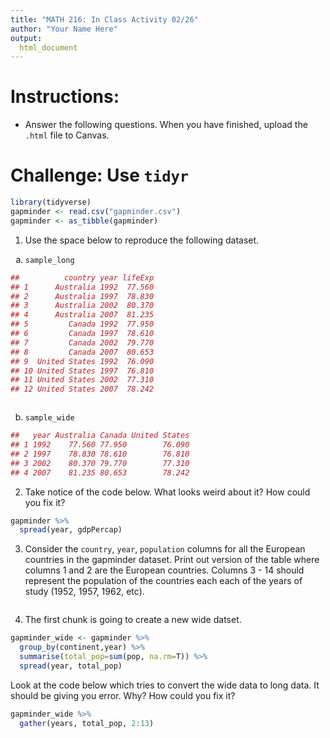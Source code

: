 ```yaml
---
title: "MATH 216: In Class Activity 02/26"
author: "Your Name Here"
output:
  html_document
---
```


# Instructions: 

- Answer the following questions. When you have finished, upload the `.html` file to Canvas. 


# Challenge: Use `tidyr`

```r
library(tidyverse)
gapminder <- read.csv("gapminder.csv")
gapminder <- as_tibble(gapminder)
```


1. Use the space below to reproduce the following dataset. 

(a) `sample_long`
```r
##          country year lifeExp
## 1      Australia 1992  77.560
## 2      Australia 1997  78.830
## 3      Australia 2002  80.370
## 4      Australia 2007  81.235
## 5         Canada 1992  77.950
## 6         Canada 1997  78.610
## 7         Canada 2002  79.770
## 8         Canada 2007  80.653
## 9  United States 1992  76.090
## 10 United States 1997  76.810
## 11 United States 2002  77.310
## 12 United States 2007  78.242
```

```r

```

(b) `sample_wide`
```r
##   year Australia Canada United States
## 1 1992    77.560 77.950        76.090
## 2 1997    78.830 78.610        76.810
## 3 2002    80.370 79.770        77.310
## 4 2007    81.235 80.653        78.242
```

2. Take notice of the code below. What looks weird about it? How could you fix it? 

```r
gapminder %>%  
  spread(year, gdpPercap)
```

3. Consider the  `country`, `year`, `population` columns for all the European countries in the gapminder dataset. Print out version of the table where columns 1 and 2 are the European countries. Columns 3 - 14 should represent the population of the countries each each of the years of study (1952, 1957, 1962, etc). 

```r

```


4. The first chunk is going to create a new wide datset. 

```r
gapminder_wide <- gapminder %>% 
  group_by(continent,year) %>% 
  summarise(total_pop=sum(pop, na.rm=T)) %>% 
  spread(year, total_pop)
```

Look at the code below which tries to convert the wide data to long data. It should be giving you error. Why?  How could you fix it? 

```r
gapminder_wide %>% 
  gather(years, total_pop, 2:13)
```

